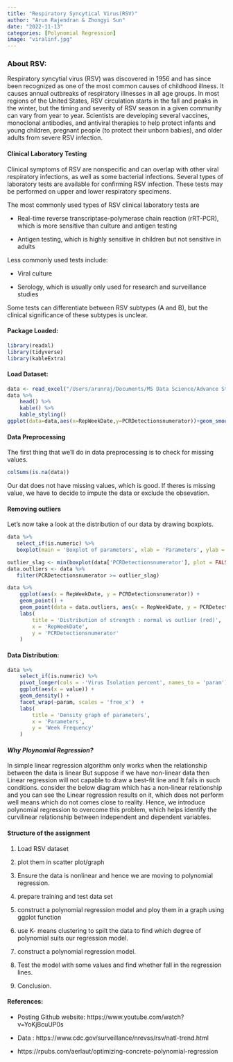 ```yaml
---
title: "Respiratory Syncytical Virus(RSV)"
author: "Arun Rajendran & Zhongyi Sun"
date: "2022-11-13"
categories: [Polynomial Regression]
image: "viralinf.jpg"
---
```


### About RSV:

Respiratory syncytial virus (RSV) was discovered in 1956 and has since been recognized as one of the most common causes of childhood illness. It causes annual outbreaks of respiratory illnesses in all age groups. In most regions of the United States, RSV circulation starts in the fall and peaks in the winter, but the timing and severity of RSV season in a given community can vary from year to year. Scientists are developing several vaccines, monoclonal antibodies, and antiviral therapies to help protect infants and young children, pregnant people (to protect their unborn babies), and older adults from severe RSV infection.

#### **Clinical Laboratory Testing**

Clinical symptoms of RSV are nonspecific and can overlap with other viral respiratory infections, as well as some bacterial infections. Several types of laboratory tests are available for confirming RSV infection. These tests may be performed on upper and lower respiratory specimens.

The most commonly used types of RSV clinical laboratory tests are

-   Real-time reverse transcriptase-polymerase chain reaction (rRT-PCR), which is more sensitive than culture and antigen testing

-   Antigen testing, which is highly sensitive in children but not sensitive in adults

Less commonly used tests include:

-   Viral culture

-   Serology, which is usually only used for research and surveillance studies

Some tests can differentiate between RSV subtypes (A and B), but the clinical significance of these subtypes is unclear.

#### Package Loaded:

```r
library(readxl)
library(tidyverse)
library(kableExtra)
```

#### Load Dataset:

```r
data <- read_excel("/Users/arunraj/Documents/MS Data Science/Advance Statistical Modeling/Week1-Project/PolynomialRegressionArNa/NinaCode/RSVProject/RSVproject2022/RSV Data for the US.xlsx")
data %>% 
    head() %>% 
    kable() %>% 
    kable_styling()
ggplot(data=data,aes(x=RepWeekDate,y=PCRDetectionsnumerator))+geom_smooth()
```

#### Data Preprocessing

The first thing that we'll do in data preprocessing is to check for missing values.

```r
colSums(is.na(data))
```

Our dat does not have missing values, which is good. If theres is missing value, we have to decide to impute the data or exclude the obsevation.

#### Removing outliers

Let's now take a look at the distribution of our data by drawing boxplots.

```r
data %>% 
   select_if(is.numeric) %>% 
   boxplot(main = 'Boxplot of parameters', xlab = 'Parameters', ylab = 'RepWeekDate')
```

```r
outlier_slag <- min(boxplot(data['PCRDetectionsnumerator'], plot = FALSE)$out)
data.outliers <- data %>% 
   filter(PCRDetectionsnumerator >= outlier_slag)
```

```r
data %>% 
    ggplot(aes(x = RepWeekDate, y = PCRDetectionsnumerator)) +
    geom_point() + 
    geom_point(data = data.outliers, aes(x = RepWeekDate, y = PCRDetectionsnumerator), col = 'red') + 
    labs(
        title = 'Distribution of strength : normal vs outlier (red)',
        x = 'RepWeekDate',
        y = 'PCRDetectionsnumerator'
    )
```

#### Data Distribution:

```r
data %>% 
    select_if(is.numeric) %>% 
    pivot_longer(cols = -'Virus Isolation percent', names_to = 'param') %>% 
    ggplot(aes(x = value)) +
    geom_density() +
    facet_wrap(~param, scales = 'free_x')  +
    labs(
        title = 'Density graph of parameters',
        x = 'Parameters',
        y = 'Week Frequency'
    )
```

#### *Why Ploynomial Regression?*

In simple linear regression algorithm only works when the relationship between the data is linear But suppose if we have non-linear data then Linear regression will not capable to draw a best-fit line and It fails in such conditions. consider the below diagram which has a non-linear relationship and you can see the Linear regression results on it, which does not perform well means which do not comes close to reality. Hence, we introduce polynomial regression to overcome this problem, which helps identify the curvilinear relationship between independent and dependent variables.

#### Structure of the assignment

1.  Load RSV dataset

2.  plot them in scatter plot/graph

3.  Ensure the data is nonlinear and hence we are moving to polynomial regression.

4.  prepare training and test data set

5.  construct a polynomial regression model and ploy them in a graph using ggplot function

6.  use K- means clustering to spilt the data to find which degree of polynomial suits our regression model.

7.  construct a polynomial regression model.

8.  Test the model with some values and find whether fall in the regression lines.

9.  Conclusion.

```{=html}
<!-- -->
```

#### References:

-   Posting Github website: https://www.youtube.com/watch?v=YoKjBcuUP0s

-   Data : https://www.cdc.gov/surveillance/nrevss/rsv/natl-trend.html

-   https://rpubs.com/aerlaut/optimizing-concrete-polynomial-regression
